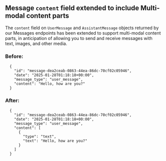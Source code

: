 ## Message `content` field extended to include Multi-modal content parts

The `content` field on `UserMessage` and `AssistantMessage` objects returned by our Messages endpoints has been extended to support multi-modal content parts, in anticipation of allowing you to send and receive messages with text, images, and other media.

### Before:
```curl
  {
    "id": "message-dea2ceab-0863-44ea-86dc-70cf02c05946",
    "date": "2025-01-28T01:18:18+00:00",
    "message_type": "user_message",
    "content": "Hello, how are you?"
  }
```

### After:
```curl
  {
    "id": "message-dea2ceab-0863-44ea-86dc-70cf02c05946",
    "date": "2025-01-28T01:18:18+00:00",
    "message_type": "user_message",
    "content": [
      {
        "type": "text",
        "text": "Hello, how are you?"
      }
    ]
  }
```
